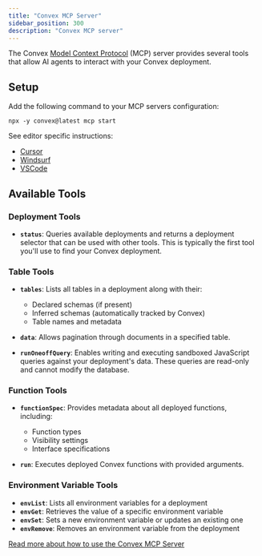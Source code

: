 ```yaml
---
title: "Convex MCP Server"
sidebar_position: 300
description: "Convex MCP server"
---
```


The Convex
[Model Context Protocol](https://docs.cursor.com/context/model-context-protocol)
(MCP) server provides several tools that allow AI agents to interact with your
Convex deployment.

## Setup

Add the following command to your MCP servers configuration:

`npx -y convex@latest mcp start`

See editor specific instructions:

- [Cursor](/ai/using-cursor.mdx#setup-the-convex-mcp-server)
- [Windsurf](/ai/using-windsurf.mdx#setup-the-convex-mcp-server)
- [VSCode](/ai/using-github-copilot.mdx#setup-the-convex-mcp-server)

## Available Tools

### Deployment Tools

- **`status`**: Queries available deployments and returns a deployment selector
  that can be used with other tools. This is typically the first tool you'll use
  to find your Convex deployment.

### Table Tools

- **`tables`**: Lists all tables in a deployment along with their:

  - Declared schemas (if present)
  - Inferred schemas (automatically tracked by Convex)
  - Table names and metadata

- **`data`**: Allows pagination through documents in a specified table.

- **`runOneoffQuery`**: Enables writing and executing sandboxed JavaScript
  queries against your deployment's data. These queries are read-only and cannot
  modify the database.

### Function Tools

- **`functionSpec`**: Provides metadata about all deployed functions, including:

  - Function types
  - Visibility settings
  - Interface specifications

- **`run`**: Executes deployed Convex functions with provided arguments.

### Environment Variable Tools

- **`envList`**: Lists all environment variables for a deployment
- **`envGet`**: Retrieves the value of a specific environment variable
- **`envSet`**: Sets a new environment variable or updates an existing one
- **`envRemove`**: Removes an environment variable from the deployment

[Read more about how to use the Convex MCP Server](https://stack.convex.dev/convex-mcp-server)
